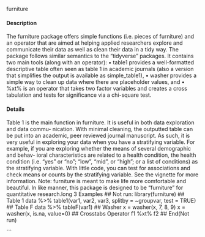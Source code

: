 furniture

#### Description

The furniture package offers simple functions (i.e. pieces of furniture) and an operator that are
aimed at helping applied researchers explore and communicate their data as well as clean their data
in a tidy way. The package follows similar semantics to the "tidyverse" packages. It contains two
main tools (along with an operator):
• table1 provides a well-formatted descriptive table often seen as table 1 in academic journals
(also a version that simplifies the output is available as simple_table1),
• washer provides a simple way to clean up data where there are placeholder values, and
• %xt% is an operator that takes two factor variables and creates a cross tabulation and tests for
significance via a chi-square test.

#### Details 

Table 1 is the main function in furniture. It is useful in both data exploration and data commu-
nication. With minimal cleaning, the outputted table can be put into an academic, peer reviewed
journal manuscript. As such, it is very useful in exploring your data when you have a stratifying
variable. For example, if you are exploring whether the means of several demographic and behav-
ioral characteristics are related to a health condition, the health condition (i.e. "yes" or "no"; "low",
"mid", or "high"; or a list of conditions) as the stratifying variable. With little code, you can test
for associations and check means or counts by the stratifying variable. See the vignette for more
information.
Note: furniture is meant to make life more comfortable and beautiful. In like manner, this package
is designed to be "furniture" for quantitative research.long
3
Examples
## Not run:
library(furniture)
## Table 1
data %>%
table1(var1, var2, var3,
splitby = ~groupvar,
test = TRUE)
## Table F
data %>%
tableF(var1)
## Washer
x = washer(x, 7, 8, 9)
x = washer(x, is.na, value=0)
## Crosstabs Operator
f1 %xt% f2
## End(Not run) 

``` 
